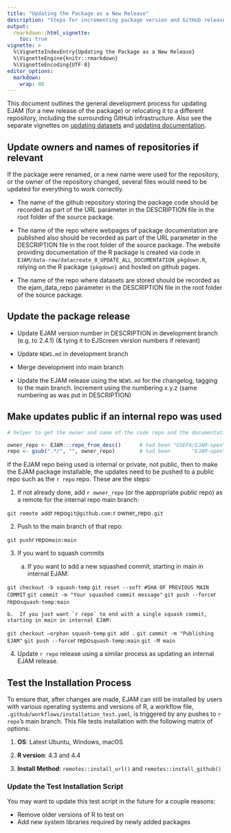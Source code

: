 ```yaml
---
title: "Updating the Package as a New Release"
description: "Steps for incrementing package version and GitHub releases"
output: 
  rmarkdown::html_vignette:
    toc: true
vignette: >
  %\VignetteIndexEntry{Updating the Package as a New Release}
  %\VignetteEngine{knitr::rmarkdown}
  %\VignetteEncoding{UTF-8}
editor_options:
  markdown:
    wrap: 80
---
```


This document outlines the general development process for updating EJAM (for a new release of the package) or relocating it to a different repository, including the surrounding GitHub infrastructure. Also see the separate vignettes on [updating datasets](dev_update-datasets.html) and [updating documentation](dev_update-documentation.html).

## Update owners and names of repositories if relevant

If the package were renamed, or a new name were used for the repository, or the owner of the repository changed, several files would need to be updated for everything to work correctly. 

- The name of the github repository storing the package code should be recorded as part of the URL parameter in the DESCRIPTION file in the root folder of the source package.

- The name of the repo where webpages of package documentation are published also should be recorded as part of the URL parameter in the DESCRIPTION file in the root folder of the source package. The website providing documentation of the R package is created via code in `EJAM/data-raw/datacreate_0_UPDATE_ALL_DOCUMENTATION_pkgdown.R`, relying on the R package `{pkgdown}` and hosted on github pages.

- The name of the repo where datasets are stored should be recorded as the ejam_data_repo parameter in the DESCRIPTION file in the root folder of the source package.

## Update the package release

-   Update EJAM version number in DESCRIPTION in development branch (e.g. to 2.4.1) (& tying it to EJScreen version numbers if relevant)

-   Update `NEWS.md` in development branch

-   Merge development into main branch

-   Update the EJAM release using the `NEWS.md` for the changelog, tagging to the main branch. Increment using the numbering x.y.z (same numbering as was put in DESCRIPTION)

## Make updates public if an internal repo was used

```r
# helper to get the owner and name of the code repo and the documentation repo as specified in the DESCRIPTION file

owner_repo <- EJAM:::repo_from_desc()      # had been "USEPA/EJAM-open"
repo <- gsub(".*/", "", owner_repo)        # had been       "EJAM-open"

```

If the EJAM repo being used is internal or private, not public, then to make the EJAM package installable, the updates need to be pushed to a public repo such as the `r repo` repo. These are the steps:

1. If not already done, add `r owner_repo` (or the appropriate public repo) as a remote for the internal repo main branch:

`    git remote add `r repo` git@github.com:`r owner_repo`.git`

2.  Push to the main branch of that repo:

`    git push `r repo` main:main`

3.  If you want to squash commits

    a.  If you want to add a new squashed commit, starting in main in internal EJAM:

`    git checkout -b squash-temp`
`    git reset --soft #SHA OF PREVIOUS MAIN COMMIT`
`    git commit -m "Your squashed commit message"`
`    git push --force `r repo` squash-temp:main`

    b.  If you just want `r repo` to end with a single squash commit, starting in main in internal EJAM:

`    git checkout –orphan squash-temp`
`    git add .`
`    git commit -m "Publishing EJAM"`
`    git push --force `r repo` squash-temp:main`
`    git -M main`

4.  Update `r repo` release using a similar process as updating an internal EJAM release.

## Test the Installation Process

To ensure that, after changes are made, EJAM can still be installed by users with various operating systems and versions of R, a workflow file, `.github/workflows/installation_test.yaml`, is triggered by any pushes to `r repo`'s main branch. This file tests installation with the following matrix of options:

1.  **OS**: Latest Ubuntu, Windows, macOS

2.  **R version**: 4.3 and 4.4

3.  **Install Method**: `remotes::install_url()` and `remotes::install_github()`

### Update the Test Installation Script

You may want to update this test script in the future for a couple reasons:

-   Remove older versions of R to test on
-   Add new system libraries required by newly added packages
